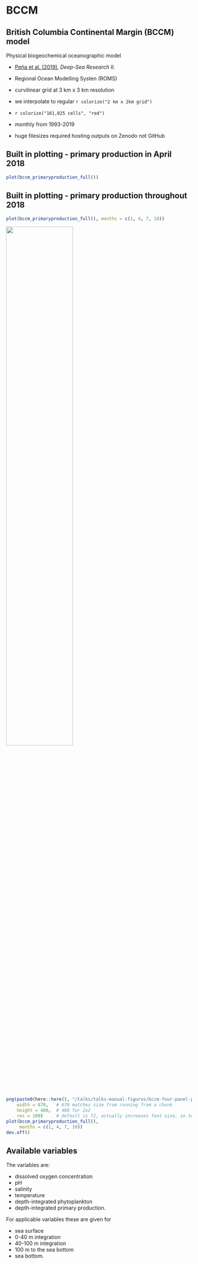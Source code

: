 # BCCM

## British Columbia Continental Margin (BCCM) model

Physical biogeochemical oceanographic model

- [Peña et al. (2019)](doi:10.1016/j.dsr2.2019.104637), *Deep-Sea Research II*.

- Regional Ocean Modelling Systen (ROMS)

- curvilinear grid at 3 km x 3 km resolution

- we interpolate to regular `r colorize("2 km x 2km grid")`

- `r colorize("161,025 cells", "red")`

- monthly from 1993-2019

- huge filesizes required hosting outputs on Zenodo not GitHub

<!-- - `r colorize("new grid also used for HOTSSea outputs, and has interpolated
  depths", "red")` -->

<!--
\
\footnotesize
Peña, M.A., Fine, I. and Callendar, W. 2019. Interannual variability in primary production and shelf-offshore transport of nutrients along the northeast Pacific Ocean margin. Deep-Sea Research II, doi:10.1016/j.dsr2.2019.104637.
\normalsize
-->

## Built in plotting - primary production in April 2018

```r
plot(bccm_primaryproduction_full())
```

## Built in plotting - primary production throughout  2018

```r
plot(bccm_primaryproduction_full(), months = c(1, 4, 7, 10))
```
![](talks-manual-figures/bccm-four-panel-plot.png){width=60%}

```r
png(paste0(here::here(), "/talks/talks-manual-figures/bccm-four-panel-plot.png"),
    width = 670,   # 670 matches size from running from a chunk
    height = 480,  # 480 for 2x2
    res = 100)     # default is 72, actually increases font size, so tweak as desired
plot(bccm_primaryproduction_full(),
     months = c(1, 4, 7, 10))
dev.off()
```

## Available variables

The variables are:

   - dissolved oxygen concentration
   - pH
   - salinity
   - temperature
   - depth-integrated phytoplankton
   - depth-integrated primary production.

For applicable variables these are given for

   - sea surface
   - 0-40 m integration
   - 40-100 m integration
   - 100 m to the sea bottom
   - sea bottom.

